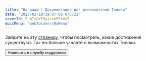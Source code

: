 ```yaml
---
title: "Награды | Документация для исполнителей Толоки"
date: "2023-02-18T19:07:08.675721"
coverId: F_bIcOYF9yjrxkPZrXc3
docsMenu: "webTolokersRuMenu"
---
```



<RuAchievementsContent1/>

Зайдите на эту [страницу](https://we.toloka.ai/achievements), чтобы посмотреть, какие достижения существуют. Так вы больше узнаете о возможностях Толоки.

<RuAchievementsContent2/>

<Button themeColor="light" view="default" size="l" type="link" url="../troubleshooting/support?form-source=achievements">Написать в службу поддержки</Button>
